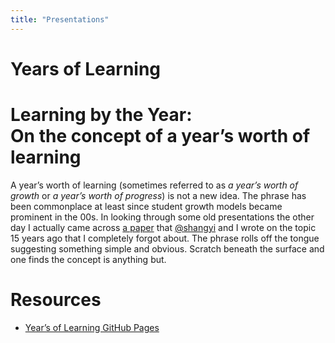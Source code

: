 ```yaml
---
title: "Presentations"
---
```


# Years of Learning

# Learning by the Year:<br>On the concept of a year's worth of learning

A year's worth of learning (sometimes referred to as _a year's worth of growth_ or _a year's worth of progress_) is not a new idea. The phrase has
been commonplace at least since student growth models became prominent in the 00s. In looking through some old presentations the other day I
actually came across <a href="https://github.com/CenterForAssessment/SGP_Resources/blob/master/articles/yearsgrowth.pdf" target="_blank">a paper</a>
that [@shangyi](https://github.com/shangyi) and I wrote on the topic 15 years ago that I completely forgot about. The phrase rolls off the tongue
suggesting something simple and obvious. Scratch beneath the surface and one finds the concept is anything but.

# Resources

* [Year's of Learning GitHub Pages](https://dbetebenner.github.io/Years_Of_Learning/)
